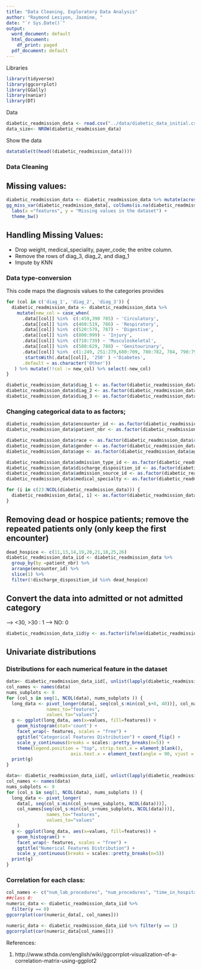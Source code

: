 ```yaml
---
title: "Data Cleaning, Exploratory Data Analysis"
author: "Raymond Lesiyon, Jasmine, "
date: "`r Sys.Date()`"
output:
  word_document: default
  html_document:
    df_print: paged
  pdf_document: default
---
```


Libraries
```r
library(tidyverse)
library(ggcorrplot)
library(GGally)
library(naniar)
library(DT)
```
Data
```r
diabetic_readmission_data <- read.csv("../data/diabetic_data_initial.csv")
data_size<- NROW(diabetic_readmission_data)
```

Show the data
```r
datatable(t(head((diabetic_readmission_data))))
```

### Data Cleaning

## Missing values: 

```r
diabetic_readmission_data <- diabetic_readmission_data %>% mutate(across(where(is.character), ~na_if(., "?")))
gg_miss_var(diabetic_readmission_data[, colSums(is.na(diabetic_readmission_data)) > 0] , show_pct=T) + 
  labs(x ="features", y = "Missing values in the dataset") + 
  theme_bw()
```


## Handling Missing Values: 

- Drop weight, medical_speciality, payer_code; the enitre column.
- Remove the rows of diag_3, diag_2, and diag_1
- Impute by KNN

### Data type-conversion
 This code maps the diagnosis values to the categories provides
```r
for (col in c('diag_1', 'diag_2', 'diag_3')) {
  diabetic_readmission_data <- diabetic_readmission_data %>% 
    mutate(new_col = case_when(
      .data[[col]] %in%  c(:459,390 785) ~ 'Circulatory',
      .data[[col]] %in%  c(460:519, 786) ~ 'Respiratory',
      .data[[col]] %in%  c(520:579, 787) ~ 'Digestive',
      .data[[col]] %in%  c(800:999) ~ 'Injury',
      .data[[col]] %in%  c(710:739) ~ 'Musculoskeletal',
      .data[[col]] %in%  c(580:629, 788) ~ 'Genitourinary',
      .data[[col]] %in%  c(1:249, 251:279,680:709, 780:782, 784, 790:799, 782) ~ 'Neoplasms',
       startsWith(.data[[col]], '250' ) ~'Diabetes',
      .default = as.character('Other'))
   ) %>% mutate(!!col := new_col) %>% select(-new_col)
}

diabetic_readmission_data$diag_1 <- as.factor(diabetic_readmission_data$diag_1)
diabetic_readmission_data$diag_2 <- as.factor(diabetic_readmission_data$diag_2)
diabetic_readmission_data$diag_3 <- as.factor(diabetic_readmission_data$diag_3)
```
### Changing categorical data to as factors;
```r
diabetic_readmission_data$encounter_id <- as.factor(diabetic_readmission_data$encounter_id)
diabetic_readmission_data$patient_nbr <- as.factor(diabetic_readmission_data$patient_nbr)

diabetic_readmission_data$race <- as.factor(diabetic_readmission_data$race)
diabetic_readmission_data$gender <- as.factor(diabetic_readmission_data$gender)
diabetic_readmission_data$age <- as.factor(diabetic_readmission_data$age)

diabetic_readmission_data$admission_type_id <- as.factor(diabetic_readmission_data$admission_type_id)
diabetic_readmission_data$discharge_disposition_id <- as.factor(diabetic_readmission_data$discharge_disposition_id)
diabetic_readmission_data$admission_source_id <- as.factor(diabetic_readmission_data$admission_source_id)
diabetic_readmission_data$medical_specialty <- as.factor(diabetic_readmission_data$medical_specialty)

for (i in c(23:NCOL(diabetic_readmission_data))) {
  diabetic_readmission_data[, i] <- as.factor(diabetic_readmission_data[, i])
}
```

## Removing dead or hospice patients; remove the repeated patients only (only keep the first encounter)
```r
dead_hospice <- c(11,13,14,19,20,21,18,25,26)
diabetic_readmission_data_iid <- diabetic_readmission_data %>%
  group_by(by =patient_nbr) %>%
  arrange(encounter_id) %>%
  slice(1) %>%
  filter(!discharge_disposition_id %in% dead_hospice)
```

## Convert the data into admitted or not admitted category

--> <30, >30 : 1
--> NO: 0

```r
diabetic_readmission_data_iid$y <- as.factor(ifelse(diabetic_readmission_data_iid$readmitted == '<30', 1, 0))
```

## Univariate distributions
### Distributions for each numerical feature in the dataset
```r
data<- diabetic_readmission_data_iid[, unlist(lapply(diabetic_readmission_data_iid, is.factor))]
col_names <- names(data)
nums_subplots <- 8
for (col_s in seq(1, NCOL(data), nums_subplots )) {
  long_data <- pivot_longer(data[, seq(col_s:min(col_s+8, 40))], col_names[seq(col_s:min(col_s+8, 40))],
               names_to="features",
               values_to="values")
  g <- ggplot(long_data, aes(x=values, fill=features)) + 
    geom_histogram(stat='count') + 
    facet_wrap(~ features, scales = "free") + 
    ggtitle("Categorical Features Distribution") + coord_flip() + 
    scale_y_continuous(breaks = scales::pretty_breaks(n=5)) +
    theme(legend.position = "top", strip.text.x = element_blank(),
                        axis.text.x = element_text(angle = 90, vjust = 0.5, hjust=1))
  print(g)
}

```

```r
data<- diabetic_readmission_data_iid[, unlist(lapply(diabetic_readmission_data_iid, is.numeric))]
col_names <- names(data)
nums_subplots <- 9
for (col_s in seq(1, NCOL(data), nums_subplots )) {
  long_data <- pivot_longer(
    data[, seq(col_s:min(col_s+nums_subplots, NCOL(data)))], 
    col_names[seq(col_s:min(col_s+nums_subplots, NCOL(data)))],
               names_to="features",
               values_to="values"
    )
  g <- ggplot(long_data, aes(x=values, fill=features)) +
    geom_histogram() + 
    facet_wrap(~ features, scales = "free") + 
    ggtitle("Numerical Features Distribution") + 
    scale_y_continuous(breaks = scales::pretty_breaks(n=5))
  print(g)
}
```



### Correlation for each class:

```r
col_names <- c("num_lab_procedures", "num_procedures", "time_in_hospital", "num_medications", "number_outpatient", "number_emergency", "number_inpatient", "number_diagnoses")
##class 0: 
numeric_data <- diabetic_readmission_data_iid %>%
  filter(y == 0)
ggcorrplot(cor(numeric_data[, col_names]))
```

```r
numeric_data <- diabetic_readmission_data_iid %>% filter(y == 1)
ggcorrplot(cor(numeric_data[col_names]))
```





References: 

1. http://www.sthda.com/english/wiki/ggcorrplot-visualization-of-a-correlation-matrix-using-ggplot2